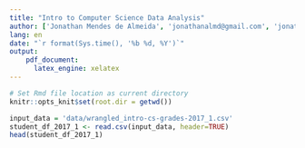 ```yaml
---
title: "Intro to Computer Science Data Analysis"
author: ['Jonathan Mendes de Almeida', 'jonathanalmd@gmail.com', 'jonathan@aluno.unb.br','@jonyddev (github)']
lang: en
date: "`r format(Sys.time(), '%b %d, %Y')`"
output:
    pdf_document:
      latex_engine: xelatex
---
```



```r
# Set Rmd file location as current directory
knitr::opts_knit$set(root.dir = getwd())
```

```r
input_data = 'data/wrangled_intro-cs-grades-2017_1.csv'
student_df_2017_1 <- read.csv(input_data, header=TRUE)
head(student_df_2017_1)
```

